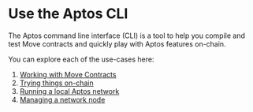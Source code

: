 # Use the Aptos CLI

The Aptos command line interface (CLI) is a tool to help you compile and test Move contracts and quickly play with Aptos features on-chain.

You can explore each of the use-cases here:

1. [Working with Move Contracts](./use-cli/working-with-move-contracts.mdx)
2. [Trying things on-chain](./use-cli/trying-things-on-chain.mdx)
3. [Running a local Aptos network](./use-cli/running-a-local-network.mdx)
4. [Managing a network node](./use-cli/managing-a-network-node.mdx)
